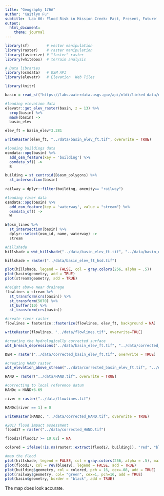 ```yaml
---
title: "Geography 176A"
author: "Kaitlyn Fu"
subtitle: 'Lab 06: Flood Risk in Mission Creek: Past, Present, Future'
output:
  html_document:
    theme: journal
---
```


```r
library(sf)        # vector manipulation
library(raster)    # raster manipulation
library(fasterize) # "faster" raster
library(whitebox)  # terrain analysis

# Data libraries
library(osmdata)   # OSM API
library(elevatr)   # Elevation  Web Tiles

library(knitr)
```

```r
basin = read_sf("https://labs.waterdata.usgs.gov/api/nldi/linked-data/nwissite/USGS-11119750/basin")
```

```r
#loading elevation data
elevatr::get_elev_raster(basin, z = 13) %>%
  crop(basin) %>%
  mask(basin) ->
  basin_elev

elev_ft = basin_elev*3.281

writeRaster(elev_ft, "../data/basin_elev_ft.tif", overwrite = TRUE)
```

```r
#loading buildings data
osmdata::opq(basin) %>%
  add_osm_feature(key = 'building') %>%
  osmdata_sf() ->
  B

building = st_centroid(B$osm_polygons) %>%
  st_intersection(basin)
  
railway = dplyr::filter(building, amenity== "railway")
```

```r
#loading river data
osmdata::opq(basin) %>%
  add_osm_feature(key = 'waterway', value = "stream") %>%
  osmdata_sf() ->
  W

W$osm_lines %>%
  st_intersection(basin) %>%
  dplyr::select(osm_id, name, waterway) ->
  stream
```

```r
#hillshade
hillshade = wbt_hillshade("../data/basin_elev_ft.tif", "../data/basin_elev_ft_hsd.tif")

hillshade = raster("../data/basin_elev_ft_hsd.tif")

plot(hillshade, legend = FALSE, col = gray.colors(256, alpha = .5))
plot(basin$geometry, add = TRUE)
plot(stream$geometry, add = TRUE)
```

```r
#height above near drainage 
flowlines = stream %>%
  st_transform(crs(basin)) %>%
  st_transform(5070) %>%
  st_buffer(10) %>%
  st_transform(crs(basin))

#create river raster 
flowlines = fasterize::fasterize(flowlines, elev_ft, background = NA) 

writeRaster(flowlines, "../data/flowlines.tif", overwrite=TRUE)
```

```r
#creating the hydrologically corrected surface
wbt_breach_depressions("../data/basin_elev_ft.tif", "../data/corrected_basin_elev_ft.tif")

DEM = raster("../data/corrected_basin_elev_ft.tif", overwrite = TRUE)
```

```r
#creating HAND raster
wbt_elevation_above_stream("../data/corrected_basin_elev_ft.tif", "../data/flowlines.tif", "../data/HAND.tif")

HAND = raster("../data/HAND.tif", overwrite = TRUE)
```

```r
#correcting to local reference datum
HANDc = HAND+3.69

river = raster("../data/flowlines.tif")

HANDc[river == 1] = 0

writeRaster(HANDc, "../data/corrected_HAND.tif", overwrite = TRUE)
```


```r
#2017 flood impact assessment
flood17 = raster("../data/corrected_HAND.tif")

flood17[flood17 >= 10.02] = NA

colored = ifelse(!is.na(raster::extract(flood17, building)), "red", "black")

#map the flood
plot(hillshade, legend = FALSE, col = gray.colors(256, alpha = .5), main = paste0(sum(colored == "red"), " impacted buildings"))
plot(flood17, col = rev(blues9), legend = FALSE, add = TRUE)
plot(building$geometry, col = colored, pch = 16, cex=.08, add = TRUE)
plot(railway$geometry, col= "green", cex=1, pch=16, add = TRUE)
plot(basin$geometry, border = "black", add = TRUE)
```
The map does look accurate.
